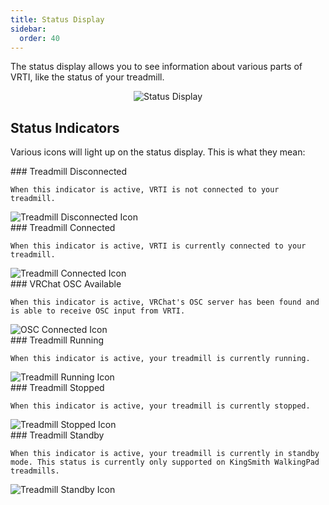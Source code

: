 ```yaml
---
title: Status Display
sidebar:
  order: 40
---
```



The status display allows you to see information about various parts of VRTI, like the status of your treadmill.

<center>
  <img src={StatusDisplayImage.src} alt="Status Display" class="rounded" />
</center>

## Status Indicators

Various icons will light up on the status display. This is what they mean:

<div class="docs-image-row">
  <div>
    ### Treadmill Disconnected

    When this indicator is active, VRTI is not connected to your treadmill.

  </div>
  <img src={StatusDisconnectedImage.src} alt="Treadmill Disconnected Icon" />
</div>

<div class="docs-image-row">
  <div>
    ### Treadmill Connected

    When this indicator is active, VRTI is currently connected to your treadmill.

  </div>
  <img src={StatusConnectedImage.src} alt="Treadmill Connected Icon" />
</div>

<div class="docs-image-row">
  <div>
    ### VRChat OSC Available

    When this indicator is active, VRChat's OSC server has been found and is able to receive OSC input from VRTI.

  </div>
  <img src={StatusOscImage.src} alt="OSC Connected Icon" />
</div>

<div class="docs-image-row">
  <div>
    ### Treadmill Running

    When this indicator is active, your treadmill is currently running.

  </div>
  <img src={StatusTreadmillRunningImage.src} alt="Treadmill Running Icon" />
</div>

<div class="docs-image-row">
  <div>
    ### Treadmill Stopped

    When this indicator is active, your treadmill is currently stopped.

  </div>
  <img src={StatusTreadmillStoppedImage.src} alt="Treadmill Stopped Icon" />
</div>

<div class="docs-image-row">
  <div>
    ### Treadmill Standby

    When this indicator is active, your treadmill is currently in standby mode. This status is currently only supported on KingSmith WalkingPad treadmills.

  </div>
  <img src={StatusTreadmillStandbyImage.src} alt="Treadmill Standby Icon" />
</div>
